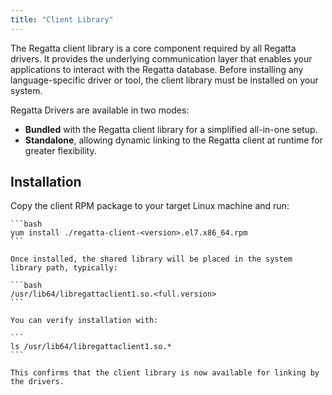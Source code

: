 ```yaml
---
title: "Client Library"
---
```


The Regatta client library is a core component required by all Regatta drivers. It provides the underlying communication layer that enables your applications to interact with the Regatta database. Before installing any language-specific driver or tool, the client library must be installed on your system.

Regatta Drivers are available in two modes:

- **Bundled** with the Regatta client library for a simplified all-in-one setup.
- **Standalone**, allowing dynamic linking to the Regatta client at runtime for greater flexibility.

## Installation

<Tabs>
  <Tab title="Linux">
    Copy the client RPM package to your target Linux machine and run: 

    ```bash
    yum install ./regatta-client-<version>.el7.x86_64.rpm
    ```

    Once installed, the shared library will be placed in the system library path, typically:

    ```bash
    /usr/lib64/libregattaclient1.so.<full.version>
    ```

    You can verify installation with: 

    ```
    ls /usr/lib64/libregattaclient1.so.*
    ```

    This confirms that the client library is now available for linking by the drivers.
  </Tab>
</Tabs>